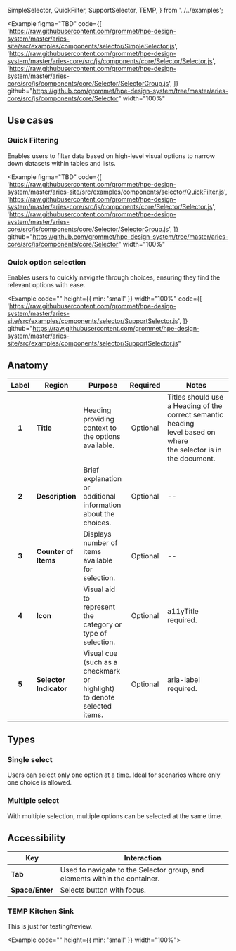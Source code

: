   SimpleSelector,
  QuickFilter,
  SupportSelector,
  TEMP,
} from '../../examples';

<Example
  figma="TBD"
  code={[
    'https://raw.githubusercontent.com/grommet/hpe-design-system/master/aries-site/src/examples/components/selector/SimpleSelector.js',
    'https://raw.githubusercontent.com/grommet/hpe-design-system/master/aries-core/src/js/components/core/Selector/Selector.js',
    'https://raw.githubusercontent.com/grommet/hpe-design-system/master/aries-core/src/js/components/core/Selector/SelectorGroup.js',
  ]}
  github="https://github.com/grommet/hpe-design-system/tree/master/aries-core/src/js/components/core/Selector"
  width="100%"
>
  <SimpleSelector />
</Example>

## Use cases

### Quick Filtering

Enables users to filter data based on high-level visual options to narrow down datasets within tables and lists.

<Example
  figma="TBD"
  code={[
    'https://raw.githubusercontent.com/grommet/hpe-design-system/master/aries-site/src/examples/components/selector/QuickFilter.js',
    'https://raw.githubusercontent.com/grommet/hpe-design-system/master/aries-core/src/js/components/core/Selector/Selector.js',
    'https://raw.githubusercontent.com/grommet/hpe-design-system/master/aries-core/src/js/components/core/Selector/SelectorGroup.js',
  ]}
  github="https://github.com/grommet/hpe-design-system/tree/master/aries-core/src/js/components/core/Selector"
  width="100%"
>
  <QuickFilter />
</Example>

### Quick option selection

Enables users to quickly navigate through choices, ensuring they find the relevant options with ease.

<Example
  code=""
  height={{ min: 'small' }}
  width="100%"
  code={[
    'https://raw.githubusercontent.com/grommet/hpe-design-system/master/aries-site/src/examples/components/selector/SupportSelector.js',
  ]}
  github="https://raw.githubusercontent.com/grommet/hpe-design-system/master/aries-site/src/examples/components/selector/SupportSelector.js"
>
  <SupportSelector />
</Example>

## Anatomy


| Label | Region                  | Purpose                                                      | Required | Notes                                                   |
| :---: | --------------------    | ------------------------------------------------------------ | :------: | ------------------------------------------------------- |
| **1** | **Title**               | Heading providing context to the options available.          | Optional | Titles should use a Heading of the correct semantic heading level based on where the selector is in the document. |
| **2** | **Description**         | Brief explanation or additional information about the choices.| Optional |    --                                                  |
| **3** | **Counter of Items**    | Displays number of items available for selection.            | Optional | -- |
| **4** | **Icon**                | Visual aid to represent the category or type of selection.   | Optional | a11yTitle required. |
| **5** | **Selector Indicator**  | Visual cue (such as a checkmark or highlight) to denote selected items. | Optional | aria-label required. |

## Types

### Single select

Users can select only one option at a time. Ideal for scenarios where only one choice is allowed.

### Multiple select

With multiple selection, multiple options can be selected at the same time.

## Accessibility

| Key                   | Interaction                                                                                                                    |
| --------------------- | ------------------------------------------------------------------------------------------------------------------------------ |
| **Tab**               | Used to navigate to the Selector group, and elements within the container. |                                                                                       |
| **Space/Enter**       | Selects button with focus.  

### TEMP Kitchen Sink

This is just for testing/review.

<Example code="" height={{ min: 'small' }} width="100%">
  <TEMP />
</Example>
